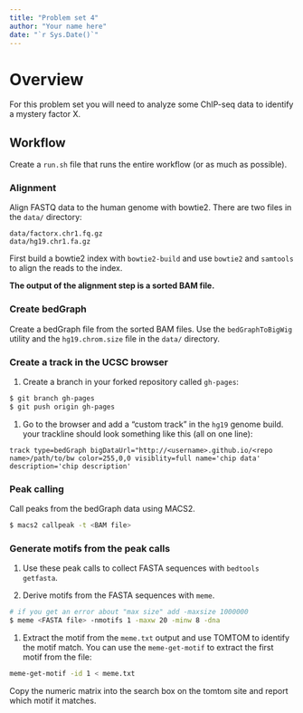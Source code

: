 ```yaml
---
title: "Problem set 4"
author: "Your name here"
date: "`r Sys.Date()`"
---
```


# Overview

For this problem set you will need to analyze some ChIP-seq data to
identify a mystery factor X.

## Workflow

Create a `run.sh` file that runs the entire workflow (or as much as possible).

### Alignment

Align FASTQ data to the human genome with bowtie2. There are two files
in the `data/` directory:

```
data/factorx.chr1.fq.gz
data/hg19.chr1.fa.gz
```

First build a bowtie2 index with `bowtie2-build` and use `bowtie2` and `samtools` to align the reads to the index.

**The output of the alignment step is a sorted BAM file.**

### Create bedGraph

Create a bedGraph file from the sorted BAM files. Use the
`bedGraphToBigWig` utility and the `hg19.chrom.size` file in the `data/`
directory.

### Create a track in the UCSC browser

1. Create a branch in your forked repository called `gh-pages`:

```bash
$ git branch gh-pages
$ git push origin gh-pages
```

1. Go to the browser and add a "custom track" in the `hg19` genome build.
your trackline should look something like this (all on one line):

```
track type=bedGraph bigDataUrl="http://<username>.github.io/<repo name>/path/to/bw color=255,0,0 visiblity=full name='chip data' description='chip description'
```

### Peak calling

Call peaks from the bedGraph data using MACS2.

```bash
$ macs2 callpeak -t <BAM file>
```


### Generate motifs from the peak calls

1. Use these peak calls to collect FASTA sequences with `bedtools getfasta`.

1. Derive motifs from the FASTA sequences with `meme`.

```bash
# if you get an error about "max size" add -maxsize 1000000
$ meme <FASTA file> -nmotifs 1 -maxw 20 -minw 8 -dna 
```

1. Extract the motif from the `meme.txt` output and use TOMTOM to identify
the motif match. You can use the `meme-get-motif` to extract the first motif from the file:

```bash
meme-get-motif -id 1 < meme.txt
```

Copy the numeric matrix into the search box on the tomtom site and report which motif it matches.

